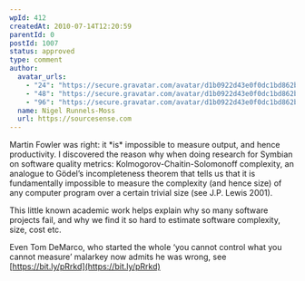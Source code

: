 ```yaml
---
wpId: 412
createdAt: 2010-07-14T12:20:59
parentId: 0
postId: 1007
status: approved
type: comment
author:
  avatar_urls:
    - "24": "https://secure.gravatar.com/avatar/d1b0922d43e0f0dc1bd862bad81255e4?s=24&d=mm&r=g"
    - "48": "https://secure.gravatar.com/avatar/d1b0922d43e0f0dc1bd862bad81255e4?s=48&d=mm&r=g"
    - "96": "https://secure.gravatar.com/avatar/d1b0922d43e0f0dc1bd862bad81255e4?s=96&d=mm&r=g"
  name: Nigel Runnels-Moss
  url: https://sourcesense.com
---
```


Martin Fowler was right: it \*is\* impossible to measure output, and hence productivity. I discovered the reason why when doing research for Symbian on software quality metrics: Kolmogorov-Chaitin-Solomonoff complexity, an analogue to Gödel’s incompleteness theorem that tells us that it is fundamentally impossible to measure the complexity (and hence size) of any computer program over a certain trivial size (see J.P. Lewis 2001).

This little known academic work helps explain why so many software projects fail, and why we find it so hard to estimate software complexity, size, cost etc.

Even Tom DeMarco, who started the whole ‘you cannot control what you cannot measure’ malarkey now admits he was wrong, see [https://bit.ly/pRrkd](https://bit.ly/pRrkd)